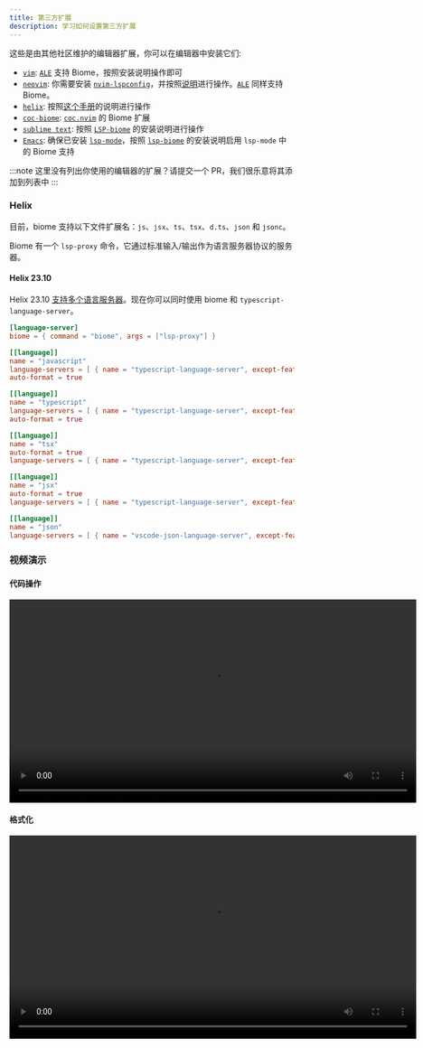 ```yaml
---
title: 第三方扩展
description: 学习如何设置第三方扩展
---
```


这些是由其他社区维护的编辑器扩展，你可以在编辑器中安装它们:
- [`vim`](https://www.vim.org/): [`ALE`](https://github.com/dense-analysis/ale) 支持 Biome，按照安装说明操作即可
- [`neovim`](https://neovim.io/): 你需要安装 [`nvim-lspconfig`](https://github.com/neovim/nvim-lspconfig/)，并按照[说明](https://github.com/neovim/nvim-lspconfig/blob/master/doc/configs.md#biome)进行操作。[`ALE`](https://github.com/dense-analysis/ale) 同样支持 Biome。
- [`helix`](https://helix-editor.com/): 按照[这个手册](#helix)的说明进行操作
- [`coc-biome`](https://github.com/fannheyward/coc-biome): [`coc.nvim`](https://github.com/neoclide/coc.nvim) 的 Biome 扩展
- [`sublime text`](https://www.sublimetext.com/): 按照 [`LSP-biome`](https://github.com/sublimelsp/LSP-biome) 的安装说明进行操作
- [`Emacs`](https://www.gnu.org/software/emacs/): 确保已安装 [`lsp-mode`](https://github.com/emacs-lsp/lsp-mode)，按照 [`lsp-biome`](https://github.com/cxa/lsp-biome) 的安装说明启用 `lsp-mode` 中的 Biome 支持

:::note
这里没有列出你使用的编辑器的扩展？请提交一个 PR，我们很乐意将其添加到列表中
:::

### Helix

目前，biome 支持以下文件扩展名：`js`、`jsx`、`ts`、`tsx`、`d.ts`、`json` 和 `jsonc`。

Biome 有一个 `lsp-proxy` 命令，它通过标准输入/输出作为语言服务器协议的服务器。

#### Helix 23.10

Helix 23.10 [支持多个语言服务器](https://github.com/helix-editor/helix/pull/2507)。现在你可以同时使用 biome 和 `typescript-language-server`。

```toml
[language-server]
biome = { command = "biome", args = ["lsp-proxy"] }

[[language]]
name = "javascript"
language-servers = [ { name = "typescript-language-server", except-features = [ "format" ] }, "biome" ]
auto-format = true

[[language]]
name = "typescript"
language-servers = [ { name = "typescript-language-server", except-features = [ "format" ] }, "biome" ]
auto-format = true

[[language]]
name = "tsx"
auto-format = true
language-servers = [ { name = "typescript-language-server", except-features = [ "format" ] }, "biome" ]

[[language]]
name = "jsx"
auto-format = true
language-servers = [ { name = "typescript-language-server", except-features = [ "format" ] }, "biome" ]

[[language]]
name = "json"
language-servers = [ { name = "vscode-json-language-server", except-features = [ "format" ] }, "biome" ]
```

### 视频演示

#### 代码操作

<video src="https://user-images.githubusercontent.com/17974631/190205045-aeb86f87-1915-4d8b-8aad-2c046443ba83.mp4" width="720" controls></video>

#### 格式化

<video src="https://user-images.githubusercontent.com/17974631/190205065-ddfde866-5f7c-4f53-8a62-b6cbb577982f.mp4" width="720" controls></video>